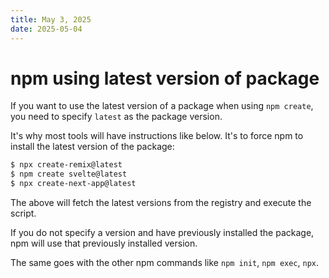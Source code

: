```yaml
---
title: May 3, 2025
date: 2025-05-04
---
```


 # npm using latest version of package
 
 If you want to use the latest version of a package when using `npm create`, you need to specify `latest` as the package version.
  
 It's why most tools will have instructions like below. It's to force npm to install the latest version of the package:
 
 ```bash
$ npx create-remix@latest
$ npm create svelte@latest
$ npx create-next-app@latest
```

The above will fetch the latest versions from the registry and execute the script.

If you do not specify a version and have previously installed the package, npm will use that previously installed version.

The same goes with the other npm commands like `npm init`, `npm exec`, `npx`.
